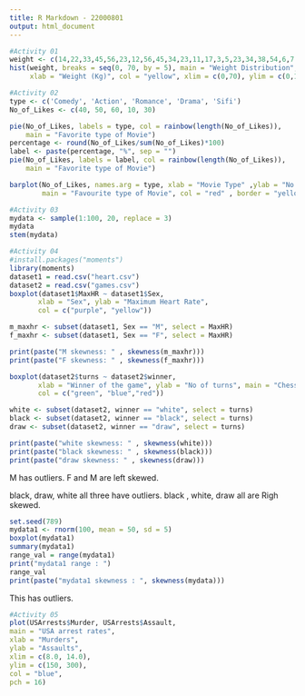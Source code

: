 ```yaml
---
title: R Markdown - 22000801 
output: html_document
---
```


```r
#Activity 01
weight <- c(14,22,33,45,56,23,12,56,45,34,23,11,17,3,5,23,34,38,54,6,7,24,48,46)
hist(weight, breaks = seq(0, 70, by = 5), main = "Weight Distribution", 
     xlab = "Weight (Kg)", col = "yellow", xlim = c(0,70), ylim = c(0,10))
```

```r
#Activity 02
type <- c('Comedy', 'Action', 'Romance', 'Drama', 'Sifi')
No_of_Likes <- c(40, 50, 60, 10, 30)

pie(No_of_Likes, labels = type, col = rainbow(length(No_of_Likes)), 
    main = "Favorite type of Movie")
percentage <- round(No_of_Likes/sum(No_of_Likes)*100)
label <- paste(percentage, "%", sep = "")
pie(No_of_Likes, labels = label, col = rainbow(length(No_of_Likes)), 
    main = "Favorite type of Movie")

barplot(No_of_Likes, names.arg = type, xlab = "Movie Type" ,ylab = "No of Likes",
        main = "Favourite type of Movie", col = "red" , border = "yellow")
```

```r
#Activity 03
mydata <- sample(1:100, 20, replace = 3)
mydata
stem(mydata)
```

```r
#Activity 04
#install.packages("moments")
library(moments)
dataset1 = read.csv("heart.csv")
dataset2 = read.csv("games.csv")
boxplot(dataset1$MaxHR ~ dataset1$Sex,
       xlab = "Sex", ylab = "Maximum Heart Rate",
       col = c("purple", "yellow"))

m_maxhr <- subset(dataset1, Sex == "M", select = MaxHR)
f_maxhr <- subset(dataset1, Sex == "F", select = MaxHR)

print(paste("M skewness: " , skewness(m_maxhr)))
print(paste("F skewness: " , skewness(f_maxhr)))     

boxplot(dataset2$turns ~ dataset2$winner,
       xlab = "Winner of the game", ylab = "No of turns", main = "Chess game summay",
       col = c("green", "blue","red"))

white <- subset(dataset2, winner == "white", select = turns)
black <- subset(dataset2, winner == "black", select = turns)
draw <- subset(dataset2, winner == "draw", select = turns)

print(paste("white skewness: " , skewness(white)))
print(paste("black skewness: " , skewness(black))) 
print(paste("draw skewness: " , skewness(draw))) 

```

M has outliers.
F and M are left skewed.

black, draw, white all three have outliers.
black , white, draw all are Righ skewed.

```r
set.seed(789)
mydata1 <- rnorm(100, mean = 50, sd = 5)
boxplot(mydata1)
summary(mydata1)
range_val = range(mydata1)
print("mydata1 range : ")
range_val
print(paste("mydata1 skewness : ", skewness(mydata)))

```

This has outliers.

```r
#Activity 05
plot(USArrests$Murder, USArrests$Assault,
main = "USA arrest rates",
xlab = "Murders",
ylab = "Assaults",
xlim = c(8.0, 14.0),
ylim = c(150, 300),
col = "blue",
pch = 16)
```

